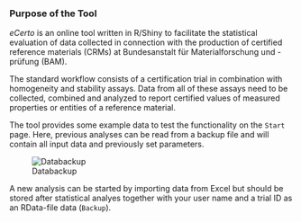 ### Purpose of the Tool

*eCerto* is an online tool written in R/Shiny to facilitate the statistical evaluation of data 
collected in connection with the production of certified reference materials (CRMs) at Bundesanstalt für Materialforschung und -prüfung (BAM).

The standard workflow consists of a certification trial in combination with homogeneity and stability assays. 
Data from all of these assays need to be collected, combined and analyzed to report certified values of measured properties or entities of a reference material.

The tool provides some example data to test the functionality on the `Start` page. 
Here, previous analyses can be read from a backup file and will contain all input data and previously set parameters.

![Databackup](fig/M_Modul_Databackup.png)

A new analysis can be started by importing data from Excel but should be stored after statistical analyes together with your user name and a trial ID as an RData-file data (`Backup`).

